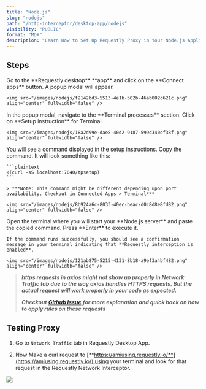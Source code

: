 ```yaml
---
title: "Node.js"
slug: "nodejs"
path: "/http-interceptor/desktop-app/nodejs"
visibility: "PUBLIC"
format: "MDX"
description: "Learn How to Set Up Requestly Proxy in Your Node.js Application"
---
```


## **Steps**

<Steps>
  <Step title="Open Connected Apps">
    Go to the **Requestly desktop** **app** and click on the **Connect apps** button. A popup modal will appear.

    <img src="/images/nodejs/f2142bd3-5513-4e1b-b02b-46ab002c621c.png" align="center" fullwidth="false" />
  </Step>

  <Step title="Locate Terminal Processes">
    In the popup modal, navigate to the **Terminal processes** section. Click on **Setup instruction** for Terminal.

    <img src="/images/nodejs/18a2d99e-dae8-40d2-9187-599d340df38f.png" align="center" fullwidth="false" />
  </Step>

  <Step title="Copy the Setup Command">
    You will see a command displayed in the setup instructions. Copy the command. It will look something like this:

    ```plaintext
    <(curl -sS localhost:7040/tpsetup)
    ```

    > ***Note: This command might be different depending upon port availability. Checkout in Connected Apps > Terminal***

    <img src="/images/nodejs/8b924a6c-8033-40ec-beac-d0c8d8e8fd82.png" align="center" fullwidth="false" />
  </Step>

  <Step title="Run the Command in Terminal">
    Open the terminal where you will start your **Node.js server** and paste the copied command. Press **Enter** to execute it.

    If the command runs successfully, you should see a confirmation message in your terminal indicating that **Requestly interception is enabled**.

    <img src="/images/nodejs/121ab875-5215-4131-8b18-a9ef3a4bf482.png" align="center" fullwidth="false" />
  </Step>
</Steps>

> ***https requests in axios might not show up properly in Network Traffic tab due to the way axios handles HTTPS requests. But the actual request will work properly in your code as expected.***
>
> ***Checkout*** [***Github Issue***](https://github.com/requestly/requestly/issues/301) ***for more explanation and quick hack on how to apply rules on these requests***

## **Testing Proxy**

1. Go to `Network Traffic` tab in Requestly Desktop App.

2) Now Make a curl request to [**https://amiusing.requestly.io/**](https://amiusing.requestly.io/) using your terminal and look for that request in the Requestly Network Interceptor.

<img src="/images/nodejs/0e02fa11-b4e6-41b9-b947-cc06b3499eac.png" align="center" fullwidth="false" />
